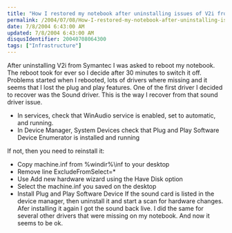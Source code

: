 ```yaml
---
title: "How I restored my notebook after uninstalling issues of V2i from Symantec"
permalink: /2004/07/08/How-I-restored-my-notebook-after-uninstalling-issues-of-V2i-from-Symantec/
date: 7/8/2004 6:43:00 AM
updated: 7/8/2004 6:43:00 AM
disqusIdentifier: 20040708064300
tags: ["Infrastructure"]
---
```

After uninstalling V2i from Symantec I was asked to reboot my notebook. The reboot took for ever so I decide after 30 minutes to switch it off. Problems started when I rebooted, lots of drivers where missing and it seems that I lost the plug and play features. One of the first driver I decided to recover was the Sound driver. This is the way I recover from that sound driver issue.

* In services, check that WinAudio service is enabled, set to automatic, and running.
* In Device Manager, System Devices check that Plug and Play Software Device Enumerator is installed and running

If not, then you need to reinstall it:
* Copy machine.inf from %windir%\inf to your desktop
* Remove line ExcludeFromSelect=*
* Use Add new hardware wizard using the Have Disk option
* Select the machine.inf you saved on the desktop
* Install Plug and Play Software Device
If the sound card is listed in the device manager, then uninstall it and start a scan for hardware changes. Afer installing it again I got the sound back live.
I did the same for several other drivers that were missing on my notebook. And now it seems to be ok.
